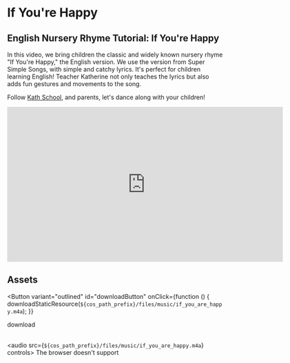 
# If You're Happy

## English Nursery Rhyme Tutorial: If You're Happy

In this video, we bring children the classic and widely known nursery rhyme "If You're Happy," the English version.
We use the version from Super Simple Songs, with simple and catchy lyrics.
It's perfect for children learning English!
Teacher Katherine not only teaches the lyrics but also adds fun gestures and movements to the song.

Follow [Kath School](https://space.bilibili.com/20797715), and parents, let's dance along with your children!

<iframe
  src="https://player.bilibili.com/player.html?bvid=BV1Dy4y1f7jT&cid=1&page=1"
  scrolling="no"
  border="0"
  frameborder="no"
  framespacing="0"
  allowfullscreen="true"
  width="640"
  height="360"
></iframe>

## Assets

<Button
  variant="outlined"
  id="downloadButton"
  onClick={function () {
    downloadStaticResource(`${cos_path_prefix}/files/music/if_you_are_happy.m4a`);
  }}
>
  download
</Button>
<br />
<br />

<audio src={`${cos_path_prefix}/files/music/if_you_are_happy.m4a`} controls>
  The browser doesn't support
</audio>